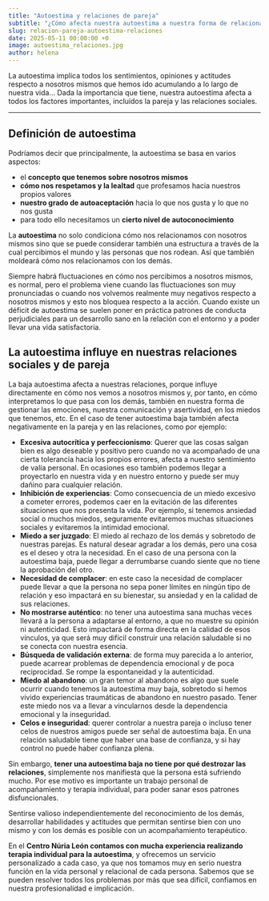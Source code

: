 ```yaml
---
title: "Autoestima y relaciones de pareja"
subtitle: "¿Cómo afecta nuestra autoestima a nuestra forma de relacionarnos?"
slug: relacion-pareja-autoestima-relaciones
date: 2025-05-11 00:00:00 +0
image: autoestima_relaciones.jpg
author: helena
---
```


La autoestima implica todos los sentimientos, opiniones y actitudes respecto a nosotros mismos que hemos ido acumulando a lo largo de nuestra vida... Dada la importancia que tiene, nuestra autoestima afecta a todos los factores importantes, incluídos la pareja y las relaciones sociales.

---

## Definición de autoestima

Podríamos decir que principalmente, la autoestima se basa en varios aspectos:
- el **concepto que tenemos sobre nosotros mismos**
- **cómo nos respetamos y la lealtad** que profesamos hacia nuestros propios valores 
- **nuestro grado de autoaceptación** hacia lo que nos gusta y lo que no nos gusta
- para todo ello necesitamos un **cierto nivel de autoconocimiento**


 La **autoestima** no solo condiciona cómo nos relacionamos con nosotros mismos sino que se puede considerar también una estructura a través de la cual percibimos el mundo y las personas que nos rodean. Así que también moldeará cómo nos relacionamos con los demás. 

Siempre habrá fluctuaciones en cómo nos percibimos a nosotros mismos, es normal, pero el problema viene cuando las fluctuaciones son muy pronunciadas o cuando nos volvemos realmente muy negativos respecto a nosotros mismos y esto nos bloquea respecto a la acción. Cuando existe un déficit de autoestima se suelen poner en práctica patrones de conducta perjudiciales para un desarrollo sano en la relación con el entorno y a poder llevar una vida satisfactoria. 

## La autoestima influye en nuestras relaciones sociales y de pareja


La baja autoestima afecta a nuestras relaciones, porque influye directamente en cómo nos vemos a nosotros mismos y, por tanto, en cómo interpretamos lo que pasa con los demás, también en nuestra forma de gestionar las emociones, nuestra comunicación y asertividad, en los miedos que tenemos, etc. En el caso de tener autoestima baja también afecta negativamente en la pareja y en las relaciones, como por ejemplo:

- **Excesiva autocrítica y perfeccionismo**: Querer que las cosas salgan bien es algo deseable y positivo pero cuando no va acompañado de una cierta tolerancia hacia los propios errores, afecta a nuestro sentimiento de valía personal. En ocasiones eso también podemos llegar a proyectarlo en nuestra vida y en nuestro entorno y puede ser muy dañino para cualquier relación.
- **Inhibición de experiencias**: Como consecuencia de un miedo excesivo a cometer errores, podemos caer en la evitación de las diferentes situaciones que nos presenta la vida. Por ejemplo, si tenemos ansiedad social o muchos miedos, seguramente evitaremos muchas situaciones sociales y evitaremos la intimidad emocional.
- **Miedo a ser juzgado**: El miedo al rechazo de los demás y sobretodo de nuestras parejas. Es natural desear agradar a los demás, pero una cosa es el deseo y otra la necesidad. En el caso de una persona con la autoestima baja, puede llegar a derrumbarse cuando siente que no tiene la aprobación del otro. 
- **Necesidad de complacer**:  en este caso la necesidad de complacer puede llevar a que la persona no sepa poner límites en ningún tipo de relación y eso impactará en su bienestar, su ansiedad y en la calidad de sus relaciones.
- **No mostrarse auténtico**: no tener una autoestima sana muchas veces llevará a la persona a adaptarse al entorno, a que no muestre su opinión ni autenticidad. Esto impactará de forma directa en la calidad de esos vínculos, ya que será muy difícil construir una relación saludable si no se conecta con nuestra esencia. 
- **Búsqueda de validación externa**: de forma muy parecida a lo anterior, puede acarrear problemas de dependencia emocional y de poca reciprocidad. Se rompe la espontaneidad y la autenticidad. 
- **Miedo al abandono**: un gran temor al abandono es algo que suele ocurrir cuando tenemos la autoestima muy baja, sobretodo si hemos vivido experiencias traumáticas de abandono en nuestro pasado. Tener este miedo nos va a llevar a vincularnos desde la dependencia emocional y la inseguridad. 
- **Celos e inseguridad**: querer controlar a nuestra pareja o incluso tener celos de nuestros amigos puede ser señal de autoestima baja. En una relación saludable tiene que haber una base de confianza, y si hay control no puede haber confianza plena. 


Sin embargo, **tener una autoestima baja no tiene por qué destrozar las relaciones**, simplemente nos manifiesta que la persona está sufriendo mucho. Por ese motivo es importante un trabajo personal de acompañamiento y terapia individual, para poder sanar esos patrones disfuncionales. 

Sentirse valioso independientemente del reconocimiento de los demás, desarrollar habilidades y actitudes que permitan sentirse bien con uno mismo y con los demás es posible con un acompañamiento terapéutico. 

En el **Centro Núria León contamos con mucha experiencia realizando terapia individual para la autoestima**, y ofrecemos un servicio personalizado a cada caso, ya que nos tomamos muy en serio nuestra función en la vida personal y relacional de cada persona. Sabemos que se pueden resolver todos los problemas por más que sea difícil, confiamos en nuestra profesionalidad e implicación.
